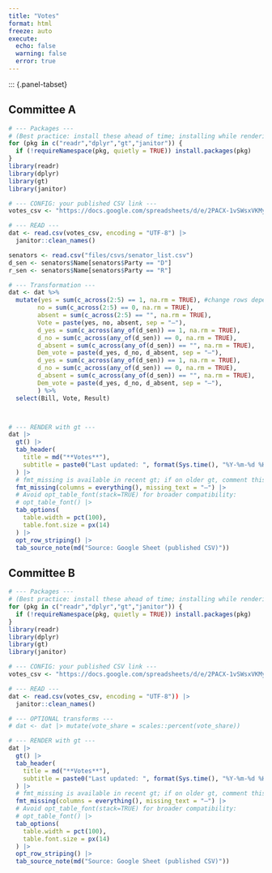 ```yaml
---
title: "Votes"
format: html
freeze: auto
execute:
  echo: false
  warning: false
  error: true  
---
```

::: {.panel-tabset}

## Committee A

```r

# --- Packages ---
# (Best practice: install these ahead of time; installing while rendering can fail in CI.)
for (pkg in c("readr","dplyr","gt","janitor")) {
  if (!requireNamespace(pkg, quietly = TRUE)) install.packages(pkg)
}
library(readr)
library(dplyr)
library(gt)
library(janitor)

# --- CONFIG: your published CSV link ---
votes_csv <- "https://docs.google.com/spreadsheets/d/e/2PACX-1vSWsxVKMyPrvGZW1VFD0_DdTsMmH-dzITniXvWusbbG34FPwj7uWsIDB6B_6Sb5AdK94SbZ75eL0vTT/pub?gid=0&single=true&output=csv"   

# --- READ ---
dat <- read.csv(votes_csv, encoding = "UTF-8") |>
  janitor::clean_names()

senators <- read.csv("files/csvs/senator_list.csv")
d_sen <- senators$Name[senators$Party == "D"]
r_sen <- senators$Name[senators$Party == "R"]

# --- Transformation ---
dat <- dat %>%
  mutate(yes = sum(c_across(2:5) == 1, na.rm = TRUE), #change rows depending on number of senators
        no = sum(c_across(2:5) == 0, na.rm = TRUE),
        absent = sum(c_across(2:5) == "", na.rm = TRUE),
        Vote = paste(yes, no, absent, sep = "—"),
        d_yes = sum(c_across(any_of(d_sen)) == 1, na.rm = TRUE),
        d_no = sum(c_across(any_of(d_sen)) == 0, na.rm = TRUE),
        d_absent = sum(c_across(any_of(d_sen)) == "", na.rm = TRUE),
        Dem_vote = paste(d_yes, d_no, d_absent, sep = "—"),
        d_yes = sum(c_across(any_of(d_sen)) == 1, na.rm = TRUE),
        d_no = sum(c_across(any_of(d_sen)) == 0, na.rm = TRUE),
        d_absent = sum(c_across(any_of(d_sen)) == "", na.rm = TRUE),
        Dem_vote = paste(d_yes, d_no, d_absent, sep = "—"),
        ) %>%
  select(Bill, Vote, Result) 



# --- RENDER with gt ---
dat |>
  gt() |>
  tab_header(
    title = md("**Votes**"),
    subtitle = paste0("Last updated: ", format(Sys.time(), "%Y-%m-%d %H:%M %Z"))
  ) |>
  # fmt_missing is available in recent gt; if on older gt, comment this out:
  fmt_missing(columns = everything(), missing_text = "—") |>
  # Avoid opt_table_font(stack=TRUE) for broader compatibility:
  # opt_table_font() |>
  tab_options(
    table.width = pct(100),
    table.font.size = px(14)
  ) |>
  opt_row_striping() |>
  tab_source_note(md("Source: Google Sheet (published CSV)"))

```

## Committee B

```r

# --- Packages ---
# (Best practice: install these ahead of time; installing while rendering can fail in CI.)
for (pkg in c("readr","dplyr","gt","janitor")) {
  if (!requireNamespace(pkg, quietly = TRUE)) install.packages(pkg)
}
library(readr)
library(dplyr)
library(gt)
library(janitor)

# --- CONFIG: your published CSV link ---
votes_csv <- "https://docs.google.com/spreadsheets/d/e/2PACX-1vSWsxVKMyPrvGZW1VFD0_DdTsMmH-dzITniXvWusbbG34FPwj7uWsIDB6B_6Sb5AdK94SbZ75eL0vTT/pub?gid=1077921709&single=true&output=csv"   

# --- READ ---
dat <- read.csv(votes_csv, encoding = "UTF-8")) |>
  janitor::clean_names()

# --- OPTIONAL transforms ---
# dat <- dat |> mutate(vote_share = scales::percent(vote_share))

# --- RENDER with gt ---
dat |>
  gt() |>
  tab_header(
    title = md("**Votes**"),
    subtitle = paste0("Last updated: ", format(Sys.time(), "%Y-%m-%d %H:%M %Z"))
  ) |>
  # fmt_missing is available in recent gt; if on older gt, comment this out:
  fmt_missing(columns = everything(), missing_text = "—") |>
  # Avoid opt_table_font(stack=TRUE) for broader compatibility:
  # opt_table_font() |>
  tab_options(
    table.width = pct(100),
    table.font.size = px(14)
  ) |>
  opt_row_striping() |>
  tab_source_note(md("Source: Google Sheet (published CSV)"))

```